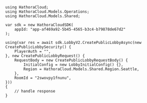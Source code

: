 ```unity CreatePublicLobby.
using HathoraCloud;
using HathoraCloud.Models.Operations;
using HathoraCloud.Models.Shared;

var sdk = new HathoraCloudSDK(
    appId: "app-af469a92-5b45-4565-b3c4-b79878de67d2"
);

using(var res = await sdk.LobbyV2.CreatePublicLobbyAsync(new CreatePublicLobbySecurity() {
    PlayerAuth = "",
}, new CreatePublicLobbyRequest() {
    RequestBody = new CreatePublicLobbyRequestBody() {
        InitialConfig = new LobbyInitialConfig() {},
        Region = HathoraCloud.Models.Shared.Region.Seattle,
    },
    RoomId = "2swovpy1fnunu",
}))
{
    // handle response
}
```
